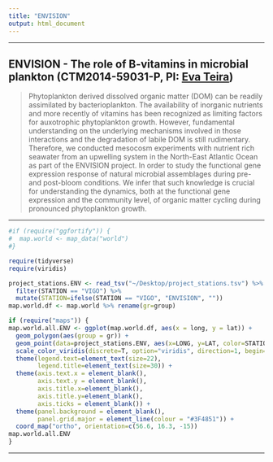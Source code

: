 ```yaml
---
title: "ENVISION"
output: html_document
---
```


---

## **ENVISION - The role of B-vitamins in microbial plankton (CTM2014-59031-P, PI: [Eva Teira](https://ecimat.uvigo.es/es/investigacion/investigadores/177-oceanograf%C3%ADa-biológica-ob/1521-dra-eva-teira-gonzalez.html))**

> Phytoplankton derived dissolved organic matter (DOM) can be readily assimilated by bacterioplankton. The availability of inorganic nutrients and more recently of vitamins has been recognized as limiting factors for auxotrophic phytoplankton growth. However, fundamental understanding on the underlying mechanisms involved in those interactions and the degradation of labile DOM is still rudimentary. Therefore, we conducted mesocosm experiments with nutrient rich seawater from an upwelling system in the North-East Atlantic Ocean as part of the ENVISION project. In order to study the functional gene expression response of natural microbial assemblages during pre- and post-bloom conditions. We infer that such knowledge is crucial for understanding the dynamics, both at the functional gene expression and the community level, of organic matter cycling during pronounced phytoplankton growth.

---

```r
#if (require("ggfortify")) {
#  map.world <- map_data("world")
#}
```

```r
require(tidyverse)
require(viridis)
```

```r
project_stations.ENV <- read_tsv("~/Desktop/project_stations.tsv") %>%
  filter(STATION == "VIGO") %>%
  mutate(STATION=ifelse(STATION == "VIGO", "ENVISION", ""))
map.world.df <- map.world %>% rename(gr=group)
```

```r
if (require("maps")) {
map.world.all.ENV <- ggplot(map.world.df, aes(x = long, y = lat)) +
  geom_polygon(aes(group = gr)) +
  geom_point(data=project_stations.ENV, aes(x=LONG, y=LAT, color=STATION), size=15) +
  scale_color_viridis(discrete=T, option="viridis", direction=1, begin= 0.65, end=1, name="Project") +
  theme(legend.text=element_text(size=22),
        legend.title=element_text(size=30)) +
  theme(axis.text.x = element_blank(),
        axis.text.y = element_blank(),
        axis.title.x=element_blank(),
        axis.title.y=element_blank(),
        axis.ticks = element_blank()) +
  theme(panel.background = element_blank(),
        panel.grid.major = element_line(colour = "#3F4851")) +
  coord_map("ortho", orientation=c(56.6, 16.3, -15))
map.world.all.ENV
}
```

----
